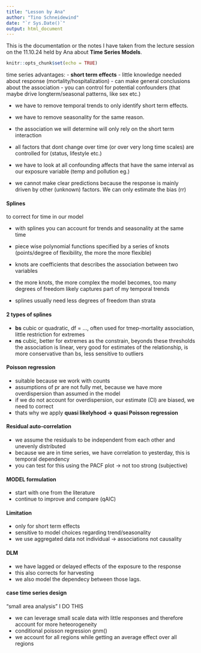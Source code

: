 ```yaml
---
title: "Lesson by Ana"
author: "Tino Schneidewind"
date: "`r Sys.Date()`"
output: html_document
---
```


This is the documentation or the notes I have taken from the lecture session on the 11.10.24 held by Ana about **Time Series Models**. 

```r
knitr::opts_chunk$set(echo = TRUE)
```

time series advantages:
- **short term effects**
- little knowledge needed about response (mortality/hospitalization)
- can make general conclusions about the association
- you can control for potential confounders (that maybe drive longterm/seasonal patterns, like sex etc.)

- we have to remove temporal trends to only identify short term effects. 
- we have to remove seasonality for the same reason.

- the association we will determine will only rely on the short term interaction
- all factors that dont change over time (or over very long time scales) are controlled for (status, lifestyle etc.)

- we have to look at all confounding affects that have the same interval as our exposure variable (temp and pollution eg.)

- we cannot make clear predictions because the response is mainly driven by other (unknown) factors. We can only estimate the bias (rr)


#### Splines
to correct for time in our model


- with splines you can account for trends and seasonality at the same time
- piece wise polynomial functions specified by a series of knots (points/degree of flexibility, the more the more flexible)
- knots are coefficients that describes the association between two variables
- the more knots, the more complex the model becomes, too many degrees of freedom likely captures part of my temporal trends

- splines usually need less degrees of freedom than strata

#### 2 types of splines
- **bs** cubic or quadratic, df = ..., often used for tmep-mortality association, little restriction for extremes
- **ns** cubic, better for extremes as the constrain, beyonds these thresholds the association is linear, very good for estimates of the relationship, is more conservative than bs, less sensitive to outliers


#### Poisson regression
- suitable because we work with counts
- assumptions of pr are not fully met, because we have more overdispersion than assumed in the model
- if we do not account for overdispersion, our estimate (CI) are biased, we need to correct
- thats why we apply **quasi likelyhood -> quasi Poisson regression**

#### Residual auto-correlation
- we assume the residuals to be independent from each other and unevenly distributed
- because we are in time series, we have correlation to yesterday, this is temporal dependency
- you can test for this using the PACF plot -> not too strong (subjective)




#### MODEL formulation

- start with one from the literature
- continue to improve and compare (qAIC)




#### Limitation
- only for short term effects
- sensitive to model choices regarding trend/seasonality
- we use aggregated data not individual -> associations not causality




#### DLM
- we have lagged or delayed effects of the exposure to the response
- this also corrects for harvesting
- we also model the dependecy between those lags.



#### case time series design
"small area analysis" I DO THIS

- we can leverage small scale data with little responses and therefore account for more heteorogeneity
- conditional poisson regression gnm()
- we account for all regions while getting an average effect over all regions


